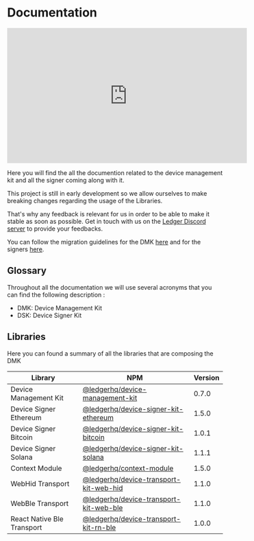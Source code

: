 
# Documentation

<iframe
  width="560"
  height="315"
  src="https://www.youtube-nocookie.com/embed/i-Q1ld2lG_4"
  title="YouTube video player"
  frameborder="0"
  allow="accelerometer; autoplay; clipboard-write; encrypted-media; gyroscope; picture-in-picture"
  allowfullscreen
></iframe>

Here you will find the all the documention related to the device management kit and all the signer coming along with it.

<Callout type="warning" emoji="⚠️">
  This project is still in early development so we allow ourselves to make
  breaking changes regarding the usage of the Libraries.

That's why any feedback is relevant for us in order to be able to make it stable as soon as
possible. Get in touch with us on the [Ledger Discord
server](https://developers.ledger.com/discord/) to provide your feedbacks.

You can follow the migration guidelines for the DMK [here](./integration/migrations/dmk/05_to_06) and for the signers [here](./integration/migrations/signers/eth/1_1_0_to_1_2_0).

</Callout>

## Glossary

Throughout all the documentation we will use several acronyms that you can find the following description :

- DMK: Device Management Kit
- DSK: Device Signer Kit

## Libraries

Here you can found a summary of all the libraries that are composing the DMK

| Library                    | NPM                                                                                                            | Version |
| -------------------------- | -------------------------------------------------------------------------------------------------------------- | ------- |
| Device Management Kit      | [@ledgerhq/device-management-kit](https://www.npmjs.com/package/@ledgerhq/device-management-kit)               | 0.7.0   |
| Device Signer Ethereum     | [@ledgerhq/device-signer-kit-ethereum](https://www.npmjs.com/package/@ledgerhq/device-signer-kit-ethereum)     | 1.5.0   |
| Device Signer Bitcoin      | [@ledgerhq/device-signer-kit-bitcoin](https://www.npmjs.com/package/@ledgerhq/device-signer-kit-bitcoin)       | 1.0.1   |
| Device Signer Solana       | [@ledgerhq/device-signer-kit-solana](https://www.npmjs.com/package/@ledgerhq/device-signer-kit-solana)         | 1.1.1   |
| Context Module             | [@ledgerhq/context-module](https://www.npmjs.com/package/@ledgerhq/context-module)                             | 1.5.0   |
| WebHid Transport           | [@ledgerhq/device-transport-kit-web-hid](https://www.npmjs.com/package/@ledgerhq/device-transport-kit-web-hid) | 1.1.0   |
| WebBle Transport           | [@ledgerhq/device-transport-kit-web-ble](https://www.npmjs.com/package/@ledgerhq/device-transport-kit-web-ble) | 1.1.0   |
| React Native Ble Transport | [@ledgerhq/device-transport-kit-rn-ble](https://www.npmjs.com/package/@ledgerhq/device-transport-kit-rn-ble)   | 1.0.0   |
